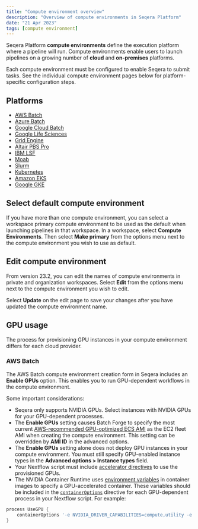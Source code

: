```yaml
---
title: "Compute environment overview"
description: "Overview of compute environments in Seqera Platform"
date: "21 Apr 2023"
tags: [compute environment]
---
```


Seqera Platform **compute environments** define the execution platform where a pipeline will run. Compute environments enable users to launch pipelines on a growing number of **cloud** and **on-premises** platforms.

Each compute environment must be configured to enable Seqera to submit tasks. See the individual compute environment pages below for platform-specific configuration steps.

## Platforms

- [AWS Batch](./aws-batch.mdx)
- [Azure Batch](./azure-batch.mdx)
- [Google Cloud Batch](./google-cloud-batch.mdx)
- [Google Life Sciences](./google-cloud-lifesciences.mdx)
- [Grid Engine](./hpc.mdx)
- [Altair PBS Pro](./hpc.mdx)
- [IBM LSF](./hpc.mdx)
- [Moab](./hpc.mdx)
- [Slurm](./hpc.mdx)
- [Kubernetes](./k8s.mdx)
- [Amazon EKS](./eks.mdx)
- [Google GKE](./gke.mdx)

## Select default compute environment

If you have more than one compute environment, you can select a workspace primary compute environment to be used as the default when launching pipelines in that workspace. In a workspace, select **Compute Environments**. Then select **Make primary** from the options menu next to the compute environment you wish to use as default.

## Edit compute environment

From version 23.2, you can edit the names of compute environments in private and organization workspaces. Select **Edit** from the options menu next to the compute environment you wish to edit.

Select **Update** on the edit page to save your changes after you have updated the compute environment name.

## GPU usage

The process for provisioning GPU instances in your compute environment differs for each cloud provider.

### AWS Batch

The AWS Batch compute environment creation form in Seqera includes an **Enable GPUs** option. This enables you to run GPU-dependent workflows in the compute environment.

Some important considerations:

- Seqera only supports NVIDIA GPUs. Select instances with NVIDIA GPUs for your GPU-dependent processes.
- The **Enable GPUs** setting causes Batch Forge to specify the most current [AWS-recommended GPU-optimized ECS AMI](https://docs.aws.amazon.com/AmazonECS/latest/developerguide/ecs-optimized_AMI.html) as the EC2 fleet AMI when creating the compute environment. This setting can be overridden by **AMI ID** in the advanced options.
- The **Enable GPUs** setting alone does not deploy GPU instances in your compute environment. You must still specify GPU-enabled instance types in the **Advanced options > Instance types** field.
- Your Nextflow script must include [accelerator directives](https://www.nextflow.io/docs/latest/process.html?highlight=accelerator#accelerator) to use the provisioned GPUs.
- The NVIDIA Container Runtime uses [environment variables](https://github.com/NVIDIA/nvidia-container-runtime#environment-variables-oci-spec) in container images to specify a GPU-accelerated container. These variables should be included in the [`containerOptions`](https://www.nextflow.io/docs/latest/process.html#process-containeroptions) directive for each GPU-dependent process in your Nextflow script. For example:

```groovy
process UseGPU {
    containerOptions '-e NVIDIA_DRIVER_CAPABILITIES=compute,utility -e NVIDIA_VISIBLE_DEVICES=all'
}
```
